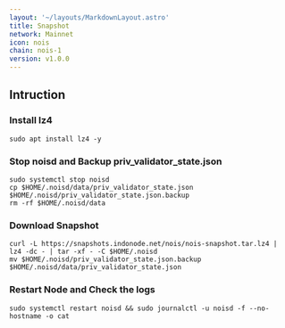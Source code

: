 ```yaml
---
layout: '~/layouts/MarkdownLayout.astro'
title: Snapshot
network: Mainnet
icon: nois
chain: nois-1
version: v1.0.0
---
```

## Intruction


### Install lz4
```
sudo apt install lz4 -y
```

### Stop noisd and Backup priv_validator_state.json
```
sudo systemctl stop noisd
cp $HOME/.noisd/data/priv_validator_state.json $HOME/.noisd/priv_validator_state.json.backup
rm -rf $HOME/.noisd/data
```

### Download Snapshot
```
curl -L https://snapshots.indonode.net/nois/nois-snapshot.tar.lz4 | lz4 -dc - | tar -xf - -C $HOME/.noisd
mv $HOME/.noisd/priv_validator_state.json.backup $HOME/.noisd/data/priv_validator_state.json
```

### Restart Node and Check the logs

```
sudo systemctl restart noisd && sudo journalctl -u noisd -f --no-hostname -o cat
```